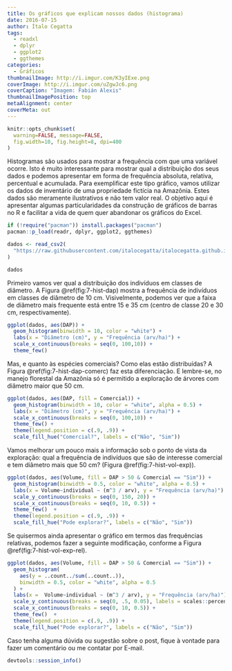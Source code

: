 ```yaml
---
title: Os gráficos que explicam nossos dados (histograma)
date: 2016-07-15
author: Ítalo Cegatta
tags:
  - readxl
  - dplyr
  - ggplot2
  - ggthemes
categories:
  - Gráficos
thumbnailImage: http://i.imgur.com/K3yIExe.png
coverImage: http://i.imgur.com/uZgwJc6.png
coverCaption: "Imagem: Fabián Alexis"
thumbnailImagePosition: top
metaAlignment: center
coverMeta: out
---
```


```r
knitr::opts_chunk$set(
  warning=FALSE, message=FALSE,
  fig.width=10, fig.height=8, dpi=400
)
```

Histogramas são usados para mostrar a frequência com que uma variável ocorre. Isto é muito interessante para mostrar qual a distribuição dos seus dados e podemos apresentar em forma de frequência absoluta, relativa, percentual e acumulada. Para exemplificar este tipo gráfico, vamos utilizar os dados de inventário de uma propriedade fictícia na Amazônia. Estes dados são meramente ilustrativos e não tem valor real. O objetivo aqui é apresentar algumas particularidades da construção de gráficos de barras no R e facilitar a vida de quem quer abandonar os gráficos do Excel.

```r
if (!require("pacman")) install.packages("pacman")
pacman::p_load(readr, dplyr, ggplot2, ggthemes)
```

```r
dados <- read_csv2(
  "https://raw.githubusercontent.com/italocegatta/italocegatta.github.io_source/master/content/dados/base_amazonia.csv"
)

dados
```

Primeiro vamos ver qual a distribuição dos indivíduos em classes de diâmetro. A Figura \@ref(fig:7-hist-dap) mostra a frequência de indivíduos em classes de diâmetro de 10 cm. Visivelmente, podemos ver que a faixa de diâmetro mais frequente está entre 15 e 35 cm (centro de classe 20 e 30 cm, respectivamente).

```r
ggplot(dados, aes(DAP)) +
  geom_histogram(binwidth = 10, color = "white") +
  labs(x = "Diâmetro (cm)", y = "Frequência (arv/ha)") +
  scale_x_continuous(breaks = seq(0, 100,10)) +
  theme_few()
```

Mas, e quanto às espécies comerciais? Como elas estão distribuídas? A Figura \@ref(fig:7-hist-dap-comerc) faz esta diferenciação. E lembre-se, no manejo florestal da Amazônia só é permitido a exploração de árvores com diâmetro maior que 50 cm.

```r
ggplot(dados, aes(DAP, fill = Comercial)) +
  geom_histogram(binwidth = 10, color = "white", alpha = 0.5) +
  labs(x = "Diâmetro (cm)", y = "Frequência (arv/ha)") +
  scale_x_continuous(breaks = seq(0, 100,10)) +
  theme_few() +
  theme(legend.position = c(.9, .9)) +
  scale_fill_hue("Comercial?", labels = c("Não", "Sim"))
```

Vamos melhorar um pouco mais a informação sob o ponto de vista da exploração: qual a frequência de indivíduos que são de interesse comercial e tem diâmetro mais que 50 cm? (Figura \@ref(fig:7-hist-vol-exp)).

```r
ggplot(dados, aes(Volume, fill = DAP > 50 & Comercial == "Sim")) +
  geom_histogram(binwidth = 0.5, color = "white", alpha = 0.5) +
  labs(x = Volume~individual ~ (m^3 / arv), y = "Frequência (arv/ha)") +
  scale_y_continuous(breaks = seq(0, 150, 20)) +
  scale_x_continuous(breaks = seq(0, 10, 0.5)) +
  theme_few()  +
  theme(legend.position = c(.9, .9)) +
  scale_fill_hue("Pode explorar?", labels = c("Não", "Sim"))
```

Se quisermos ainda apresentar o gráfico em termos das frequências relativas, podemos fazer a seguinte modificação, conforme a Figura \@ref(fig:7-hist-vol-exp-rel).

```r
ggplot(dados, aes(Volume, fill = DAP > 50 & Comercial == "Sim")) +
  geom_histogram(
    aes(y = ..count../sum(..count..)),
    binwidth = 0.5, color = "white", alpha = 0.5
  ) +
  labs(x =  Volume~individual ~ (m^3 / arv), y = "Frequência (arv/ha)") +
  scale_y_continuous(breaks = seq(0, .5, 0.05), labels = scales::percent) +
  scale_x_continuous(breaks = seq(0, 10, 0.5)) +
  theme_few()  +
  theme(legend.position = c(.9, .9)) +
  scale_fill_hue("Pode explorar?", labels = c("Não", "Sim"))
```

Caso tenha alguma dúvida ou sugestão sobre o post, fique à vontade para fazer um comentário ou me contatar por E-mail.

```r
devtools::session_info()
```

